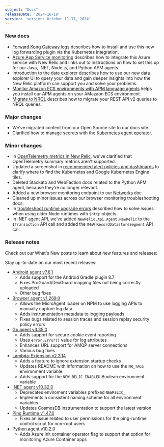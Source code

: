 ```yaml
---
subject: "Docs"
releaseDate: '2024-10-18'
version: 'version: October 11-17, 2024'
---
```


### New docs

* [Forward Kong Gateway logs](/docs/logs/forward-logs/kong-gateway/) describes how to install and use this new log forwarding plugin via the Kubernetes integration.
* [Azure App Service monitoring](/docs/apm/agents/manage-apm-agents/azure/monitoring-azure-app-service/) describes how to integrate this Azure service with New Relic and links out to instructions on how to set this up for our Java, .NET, Node.js, and Python APM agents.
* [Introduction to the data explorer](/docs/query-your-data/explore-query-data/query-builder/introduction-new-data-explorer/) describes how to use our new data explorer UI to query your data and gain deeper insights into how the New Relic platform can support you and solve your problems.
* [Monitor Amazon ECS environments with APM language agents](/docs/infrastructure/elastic-container-service-integration/monitor-ecs-with-apm-agents/) helps you install our APM agents on your AMazaon ECS environment.
* [Migrate to NRQL](/docs/apis/rest-api-v2/migrate-to-nrql/) describes how to migrate your REST API v2 queries to NRQL queries.

### Major changes

* We've migrated content from our Open Source site to our docs site.
* Clarified how to manage secrets with the [Kubernetes agent operator](/docs/kubernetes-pixie/kubernetes-integration/installation/k8s-agent-operator/).

### Minor changes

* In [OpenTelemetry metrics in New Relic](/docs/opentelemetry/best-practices/opentelemetry-best-practices-metrics/#otlp-summary), we've clarified that OpenTelemetry summary metrics aren't supported.
* Updated a screenshot in [recommended alert policies and dashboards](/docs/kubernetes-pixie/kubernetes-integration/installation/recommended-alert-policies/#add-recommended-alert-policy) to clarify where to find the Kubernetes and Google Kubernetes Engine tiles.
* Deleted Stackato and WebFaction docs related to the Python APM agent, because they're no longer relevant.
* Added a new browser monitoring endpoint to our [Networks](/docs/new-relic-solutions/get-started/networks/#new-relic-endpoints) doc.
* Cleaned up minor issues across our browser monitoring troubleshooting docs.
* In [troubleshoot runtime upgrade errors](/docs/synthetics/synthetic-monitoring/troubleshooting/runtime-upgrade-troubleshooting/#scripted-api-form) described how to solve issues when using older Node runtimes with `$http` objects.
* In [.NET agent API](/docs/apm/agents/net-agent/net-agent-api/net-agent-api), we've added `NewRelic.Api.Agent.NewRelic` to the `ITransaction` API call and added the new `RecordDatastoreSegment` API call.

### Release notes

Check out our What's New posts to learn about new features and releases:



Stay up-to-date on our most recent releases:

* [Android agent v7.6.1](/docs/release-notes/mobile-release-notes/android-release-notes/android-761/)
    * Adds support for the Android Gradle plugin 8.7
    * Fixes ProGuard/DexGuard mapping files not being correctly uploaded
    * Other bug fixes
* [Browser agent v1.269.0](/docs/release-notes/new-relic-browser-release-notes/browser-agent-release-notes/browser-agent-v1.269.0/)
    * Allows the MicroAgent loader on NPM to use logging APIs to manually capture log data
    * Adds instrumentation metadata to logging payloads
    * Fixes bugs related to session traces and session replay security policy errors
* [Go agent v3.35.0](/docs/release-notes/agent-release-notes/go-release-notes/go-agent-3-35-0/)
    * Adds support for secure cookie event reporting
    * Uses `error.Error()` value for log attributes
    * Enhances URL support for AMQP server connections
    * Various bug fixes
* [Lambda-Extension v2.3.14](/docs/release-notes/lambda-extension-release-notes/lambda-extension-2.3.14/)
    * Adds a feature to ignore extension startup checks
    * Updates README with information on how to use the `NR_TAGS` environment variable
    * Adds support for the `NEW_RELIC_ENABLED` Boolean environment variable
* [.NET agent v10.32.0](/docs/release-notes/agent-release-notes/net-release-notes/net-agent-10-32-0/)
    * Deprecates enviroment variables prefixed `NEWRELIC_`
    * Implements a consistent naming scheme for all environment variables
    * Updates CosmosDB instrumentation to support the latest version
* [Ping Runtime v1.47.0](/docs/release-notes/synthetics-release-notes/ping-runtime-release-notes/ping-runtime-1.47.0/)
    * Fixes an issue related to user permissions for the ping-runtime control script for non-root users 
* [Python agent v10.2.0](/docs/release-notes/agent-release-notes/python-release-notes/python-agent-100200/)
    * Adds Azure init container operator flag to support that option for monitoring Azure Container apps
